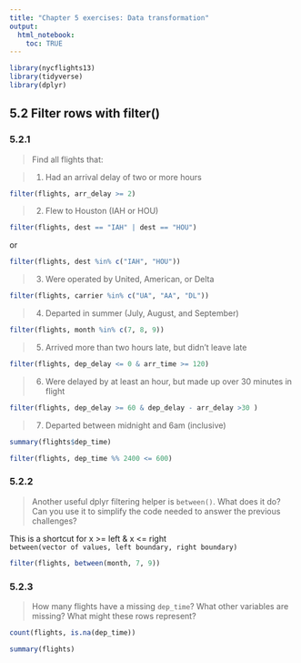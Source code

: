 ```yaml
---
title: "Chapter 5 exercises: Data transformation"
output: 
  html_notebook:
    toc: TRUE
---
```

```r
library(nycflights13)
library(tidyverse)
library(dplyr)
```

## 5.2 Filter rows with filter()

### 5.2.1
> Find all flights that:

> 1. Had an arrival delay of two or more hours

```r
filter(flights, arr_delay >= 2)
```
> 2. Flew to Houston (IAH or HOU)

```r
filter(flights, dest == "IAH" | dest == "HOU")
```  
or  

```r
filter(flights, dest %in% c("IAH", "HOU"))
```
> 3. Were operated by United, American, or Delta  

```r
filter(flights, carrier %in% c("UA", "AA", "DL"))
```
> 4. Departed in summer (July, August, and September)

```r
filter(flights, month %in% c(7, 8, 9))
```
> 5. Arrived more than two hours late, but didn’t leave late  

```r
filter(flights, dep_delay <= 0 & arr_time >= 120)
```
> 6. Were delayed by at least an hour, but made up over 30 minutes in flight

```r
filter(flights, dep_delay >= 60 & dep_delay - arr_delay >30 )
```
> 7. Departed between midnight and 6am (inclusive)  

```r
summary(flights$dep_time)
```


```r
filter(flights, dep_time %% 2400 <= 600)
```
### 5.2.2
> Another useful dplyr filtering helper is `between()`. What does it do? Can you use it to simplify the code needed to answer the previous challenges?

This is a shortcut for x >= left & x <= right  
`between(vector of values, left boundary, right boundary)`

```r
filter(flights, between(month, 7, 9))
```
### 5.2.3

> How many flights have a missing `dep_time`? What other variables are missing? What might these rows represent?

```r
count(flights, is.na(dep_time))
```

```r
summary(flights)
```



